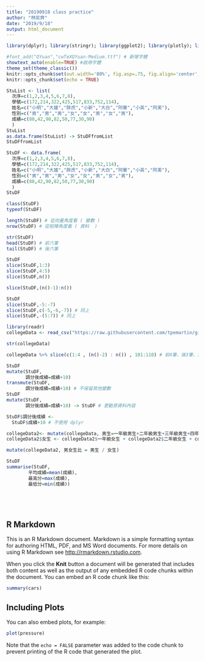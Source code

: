 ```yaml
---
title: "20190918 class practice"
author: "林奕齊"
date: "2019/9/18"
output: html_document
---
```


```r
library(dplyr); library(stringr); library(ggplot2); library(plotly); library(lubridate); library(readr); library(tidyr); library(showtext)

#font_add("QYuan","cwTeXQYuan-Medium.ttf") # 新增字體
showtext_auto(enable=TRUE) #啟用字體
theme_set(theme_classic())
knitr::opts_chunk$set(out.width='80%', fig.asp=.75, fig.align='center', fig.showtext=T)
knitr::opts_chunk$set(echo = TRUE)
```

```r
StuList <- list(
  次序=c(1,2,3,4,5,6,7,8),
  學號=c(172,214,322,425,517,833,752,114),
  姓名=c("小明","大雄","胖虎","小新","大白","阿華","小英","阿美"),
  性別=c("男","男","男","女","女","男","女","男"),
  成績=c(80,42,90,82,50,77,30,90)
  )
StuList 
as.data.frame(StuList) -> StuDFfromList
StuDFfromList
```

```r
StuDF <- data.frame(
  次序=c(1,2,3,4,5,6,7,8),
  學號=c(172,214,322,425,517,833,752,114),
  姓名=c("小明","大雄","胖虎","小新","大白","阿華","小英","阿美"),
  性別=c("男","男","男","女","女","男","女","男"),
  成績=c(80,42,90,82,50,77,30,90)
  )
StuDF 
```

```r
class(StuDF)
typeof(StuDF)

length(StuDF) # 從向量角度看 ( 變數 )
nrow(StuDF) # 從矩陣角度看 ( 資料  )

str(StuDF)
head(StuDF) # 前六筆
tail(StuDF) # 後六筆

StuDF
slice(StuDF,1:3)
slice(StuDF,4:5)
slice(StuDF,n())

slice(StuDF,(n()-1):n())

```

```r
StuDF
slice(StuDF,-5:-7)
slice(StuDF,c(-5,-6,-7)) # 同上
slice(StuDF,-(5:7)) # 同上

```

```r
library(readr)
collegeData <- read_csv("https://raw.githubusercontent.com/tpemartin/github-data/master/103_student.csv")

str(collegeData)

collegeData %>% slice(c(1:4 , (n()-2) : n()) , 101:110) # 前4筆、後3筆、第101到110筆

```

```r
StuDF
mutate(StuDF,
       調分後成績=成績+10)
transmute(StuDF,
       調分後成績=成績+10) # 不保留其他變數
StuDF
mutate(StuDF,
       調分後成績=成績+10) -> StuDF # 更動原資料內容

StuDF$調分後成績 <-
  StuDF$成績+10 # 不使用 dplyr

collegeData2<- mutate(collegeData, 男生=一年級男生+二年級男生+三年級男生+四年級男生) 
collegeData2$女生 <- collegeData2$一年級女生 + collegeData2$二年級女生 + collegeData2$三年級女生 + collegeData2$四年級女生

mutate(collegeData2, 男女生比 = 男生 / 女生)

```


```r
StuDF
summarise(StuDF,
        平均成績=mean(成績),
        最高分=max(成績),
        最低分=min(成績))
```

```r

```

```r

```

```r

```

```r

```












## R Markdown

This is an R Markdown document. Markdown is a simple formatting syntax for authoring HTML, PDF, and MS Word documents. For more details on using R Markdown see <http://rmarkdown.rstudio.com>.

When you click the **Knit** button a document will be generated that includes both content as well as the output of any embedded R code chunks within the document. You can embed an R code chunk like this:

```r
summary(cars)
```

## Including Plots

You can also embed plots, for example:

```r
plot(pressure)
```

Note that the `echo = FALSE` parameter was added to the code chunk to prevent printing of the R code that generated the plot.

